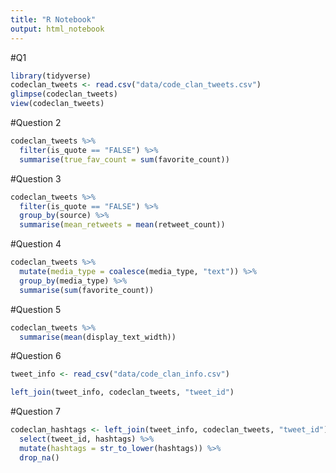 ```yaml
---
title: "R Notebook"
output: html_notebook
---
```


#Q1
```r
library(tidyverse)
codeclan_tweets <- read.csv("data/code_clan_tweets.csv")
glimpse(codeclan_tweets)
view(codeclan_tweets)
```

#Question 2
```r
codeclan_tweets %>% 
  filter(is_quote == "FALSE") %>% 
  summarise(true_fav_count = sum(favorite_count))
```
#Question 3
```r
codeclan_tweets %>% 
  filter(is_quote == "FALSE") %>% 
  group_by(source) %>% 
  summarise(mean_retweets = mean(retweet_count))
```
#Question 4
```r
codeclan_tweets %>% 
  mutate(media_type = coalesce(media_type, "text")) %>% 
  group_by(media_type) %>% 
  summarise(sum(favorite_count))
```
#Question 5
```r
codeclan_tweets %>% 
  summarise(mean(display_text_width))
```
#Question 6

```r
tweet_info <- read_csv("data/code_clan_info.csv")
```
```r
left_join(tweet_info, codeclan_tweets, "tweet_id")
```

#Question 7
```r
codeclan_hashtags <- left_join(tweet_info, codeclan_tweets, "tweet_id") %>% 
  select(tweet_id, hashtags) %>% 
  mutate(hashtags = str_to_lower(hashtags)) %>% 
  drop_na()
```


